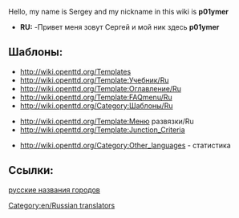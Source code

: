 Hello, my name is Sergey and my nickname in this wiki is '''p01ymer'''
*'''RU:''' -Привет меня зовут Сергей и мой ник здесь '''p01ymer'''
[[Category:en/Russian translators]]

==Шаблоны:==
*http://wiki.openttd.org/Templates 
*http://wiki.openttd.org/Template:Учебник/Ru 
*http://wiki.openttd.org/Template:Оглавление/Ru
*http://wiki.openttd.org/Template:FAQmenu/Ru
*http://wiki.openttd.org/Category:Шаблоны/Ru

*http://wiki.openttd.org/Template:Меню развязки/Ru
*http://wiki.openttd.org/Template:Junction_Criteria


*http://wiki.openttd.org/Category:Other_languages - статистика

==Ссылки:==
[http://grfcrawler.tt-forums.net/details.php?do=details&id=179 русские названия городов]